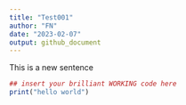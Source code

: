 ```yaml
---
title: "Test001"
author: "FN"
date: "2023-02-07"
output: github_document
---
```


This is a new sentence

```r
## insert your brilliant WORKING code here
print("hello world")

```

